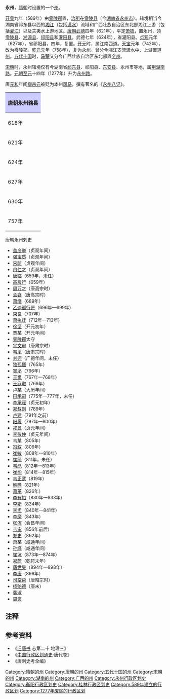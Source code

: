 '''永州'''，[[隋朝|隋朝]]时设置的一个[[州|州]]。

[[开皇|开皇]]九年（589年）由[[零陵郡|零陵郡]]置，[[治所|治所]]在[[零陵县|零陵县]]（今[[湖南省|湖南省]][[永州市|永州市]]）。辖境相当今湖南省祁东县以西的[[湘江|湘江]]（包括[[潇水|潇水]]）流域和广西壮族自治区东北部湘江上游（包括[[灌江|灌江]]）以及夫夷水上游地区。[[唐朝|唐朝]][[武德|武德]]四年（621年），平定[[萧铣|萧铣]]，置永州，领[[零陵县|零陵县]]、[[湘源县|湘源县]]、[[祁阳县|祁阳县]]和[[灌阳县|灌阳县]]。武德七年（624年），省灌阳县。[[貞觀_(唐朝)|贞观]]元年（627年），省祁阳县，四年，复置。[[开元|开元]]时，属江南西道。[[天宝_(唐朝)|天宝]]元年（742年），改为零陵郡。[[乾元_(唐朝)|乾元]]元年（758年），复为永州。曾分今湘江支流潇水中、上游置[[道州|道州]]。[[五代十国|五代十国]]时，[[马楚|马楚]]又分今广西壮族自治区东北部置[[全州_(马楚)|全州]]。

[[宋朝|宋朝]]时，永州辖境仅有今湖南省[[祁东县|祁东县]]、祁阳县、[[东安县|东安县]]、永州市等地，属[[荆湖南路|荆湖南路]]。[[元朝|元朝]][[至元_(忽必烈)|至元]]十四年（1277年）升为[[永州路|永州路]]。

唐[[元和_(唐朝)|元和]]年间[[柳宗元|柳宗元]]被贬为本州[[司马|司马]]，撰有著名的《[[永州八记|永州八记]]》。
{| align=center class="wikitable" style="width:600px; text-align:center"
|-
!colspan="2" style="background:#ccccff"|'''唐朝永州辖县'''
|-
|618年||[[零陵县|零陵县]]、[[营道县|营道县]]、[[冯乘县|冯乘县]]、[[永阳县|永阳县]]、[[湘源县|湘源县]]、[[梁兴县|梁兴县]]<ref>今[[湖南省|湖南省]][[宁远县|宁远县]][[舜陵镇|舜陵镇]]</ref>、[[灌阳县|灌阳县]]<ref>今[[广西|广西]][[灌阳县|灌阳县]][[灌阳镇|灌阳镇]]</ref>
|-
|621年||[[零陵县|零陵县]]、[[永阳县|永阳县]]（改为[[营道县|营道县]]，改属[[南营州|南营州]]）、[[湘源县|湘源县]]、[[梁兴县|梁兴县]]（改为[[唐兴县|唐兴县]]，改属[[南营州|南营州]]）、[[灌阳县|灌阳县]]（废除[[营道县|营道县]]，新增[[祁阳县|祁阳县]]<ref>今[[湖南省|湖南省]][[祁阳县|祁阳县]][[浯溪街道|浯溪街道]]老山湾村古城</ref>，[[冯乘县|冯乘县]]改属[[贺州|贺州]]）
|-
|624年||[[零陵县|零陵县]]、[[湘源县|湘源县]]、[[祁阳县|祁阳县]]（废除[[灌阳县|灌阳县]]）
|-
|627年||[[零陵县|零陵县]]、[[湘源县|湘源县]]（废除[[祁阳县|祁阳县]]）
|-
|630年||[[零陵县|零陵县]]、[[湘源县|湘源县]]（重设[[祁阳县|祁阳县]]）
|-
|757年||[[零陵县|零陵县]]、[[湘源县|湘源县]]、[[祁阳县|祁阳县]]（重设[[灌阳县|灌阳县]]）
|}

;唐朝永州刺史
*[[盖彦举|盖彦举]]（贞观年间）
*[[强宝质|强宝质]]（贞观年间）
*[[宋昉|宋昉]]（贞观年间）
*[[冉仁才|冉仁才]]（贞观年间）
*[[唐临|唐临]]（659年，未任）
*[[高履行|高履行]]（659年）
*[[周万才|周万才]]（唐高宗时）
*[[孟嶷|孟嶷]]（唐高宗时）
*[[萧缮|萧缮]]（689年）
*[[乙速孤行俨|乙速孤行俨]]（696年—699年）
*[[束良|束良]]（707年）
*[[萧执珪|萧执珪]]（712年—713年）
*[[徐坚|徐坚]]（开元初年）
*贾某（开元年间）
*[[零陵郡|零陵郡]]太守
*[[宇文审|宇文审]]（唐肃宗时）
*[[韦采|韦采]]（唐肃宗时）
*[[刘迥|刘迥]]（广德年间，未任）
*[[独孤愐|独孤愐]]（765年）
*[[窦泌|窦泌]]（766年）
*[[王邕|王邕]]（767年—768年）
*[[王庭璬|王庭璬]]（769年）
*卢某（大历年间）
*[[田承嗣|田承嗣]]（775年—777年，未任）
*[[李承晊|李承晊]]（贞元初年）
*[[郑叔则|郑叔则]]（789年）
*[[卢建|卢建]]（791年之前）
*[[阳履|阳履]]（797年—800年）
*[[戎昱|戎昱]]（贞元年间）
*[[李敬仲|李敬仲]]（贞元年间）
*韦某（805年）
*[[冯叙|冯叙]]（806年）
*[[崔敏|崔敏]]（808年—810年）
*[[崔简|崔简]]（811年，未任）
*[[韦彪|韦彪]]（812年—813年）
*[[崔能|崔能]]（814年—815年）
*[[韦正武|韦正武]]（819年）
*[[韩晔|韩晔]]（821年）
*[[萧革|萧革]]（826年）
*[[李有裕|李有裕]]（830年—833年）
*[[李衢|李衢]]（834年）
*[[李坦|李坦]]（840年—841年）
*[[李縻|李縻]]（843年）
*[[张浑|张浑]]（会昌年间）
*[[韦宙|韦宙]]（856年前后）
*[[郑史|郑史]]（862年）
*萧某（咸通年间）
*[[孙绎|孙绎]]（咸通年间）
*[[崔沆|崔沆]]（873年—874年）
*[[郑蔚|郑蔚]]（乾符末年）
*[[唐世旻|唐世旻]]（894年—898年）
*[[李唐|李唐]]（898年）
*[[司空荷|司空荷]]（唐昭宗时）
*[[杨贻德|杨贻德]]（唐末）
*[[裴淑|裴淑]]
*[[周褒|周褒]]

== 注释 ==
{{reflist}}
== 参考资料 ==
*《[[旧唐书|旧唐书]] 志第二十 地理三》
* 《[[中国行政区划通史|中国行政区划通史]]·唐代卷》
* 《唐刺史考全编》

{{隋朝行政區劃|nocat}}
{{唐朝行政區劃|nocat}}
{{十國行政區劃|nocat}}
{{北宋行政区划|nocat}}
{{南宋行政区划|nocat}}
{{DEFAULTSORT:Y}}
[[Category:隋朝的州|Category:隋朝的州]]
[[Category:唐朝的州|Category:唐朝的州]]
[[Category:五代十国的州|Category:五代十国的州]]
[[Category:宋朝的州|Category:宋朝的州]]
[[Category:湖南的州|Category:湖南的州]]
[[Category:广西的州|Category:广西的州]]
[[Category:永州行政区划史|Category:永州行政区划史]]
[[Category:衡阳行政区划史|Category:衡阳行政区划史]]
[[Category:桂林行政区划史|Category:桂林行政区划史]]
[[Category:589年建立的行政区划|Category:589年建立的行政区划]]
[[Category:1277年废除的行政区划|Category:1277年废除的行政区划]]